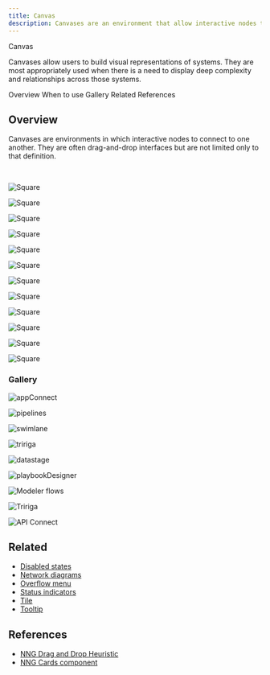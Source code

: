 ```yaml
---
title: Canvas 
description: Canvases are an environment that allow interactive nodes to connect to one another. They are often drag-and-drop interfaces but are not limited to only that definition.
---
```



<Breadcrumb>
  <BreadcrumbItem isCurrentPage href="/patterns/canvas/">
    Canvas 
  </BreadcrumbItem>
</Breadcrumb>


<PageDescription>


Canvases allow users to build visual representations of systems. They are most appropriately used when there is a need to display deep complexity and relationships across those systems.

</PageDescription>

<AnchorLinks>
  <AnchorLink>Overview</AnchorLink>
  <AnchorLink>When to use</AnchorLink>
  <AnchorLink>Gallery</AnchorLink>
  <AnchorLink>Related</AnchorLink>
  <AnchorLink>References</AnchorLink>
</AnchorLinks>

## Overview

Canvases are environments in which interactive nodes to connect to one another. They are often drag-and-drop interfaces but are not limited only to that definition.


<br />


<Row className="image-card-group">

<Column colMd={3} colLg={3} noGutterSm>

<ImageCard 
sub-title="Canvas style"
sub-titleColor="dark"
hoverColor="dark"
href="/patterns/canvas/canvas-style">

![Square](images/Canvas.svg)

</ImageCard>

<ImageCard 
sub-title="Palettes"
sub-titleColor="dark"
hoverColor="dark"
href="#"
disabled>

![Square](images/Palette.svg)

</ImageCard>


<ImageCard 
sub-title="Advanced canvas search"
sub-titleColor="dark"
hoverColor="dark"
href="#"
disabled>

![Square](images/advancedCanvasSearch.svg)

</ImageCard>


</Column>





<Column colMd={3} colLg={3} noGutterSm>

<ImageCard 
sub-title="Nodes"
sub-titleColor="dark"
hoverColor="dark"
href="/patterns/canvas/nodes/nodes-overview">

![Square](images/Nodes.svg)

</ImageCard>

<ImageCard 
sub-title="Toolbars"
sub-titleColor="dark"
hoverColor="dark"
href="#"
disabled>

![Square](images/Tools.svg)

</ImageCard>



<ImageCard 
sub-title="Read-only canvas"
sub-titleColor="dark"
hoverColor="dark"
href="#"
disabled>

![Square](images/read-onlyCanvas.svg)

</ImageCard>





</Column>





<Column colMd={3} colLg={3} noGutterSm>

<ImageCard 
sub-title="Links"
sub-titleColor="dark"
hoverColor="dark"
href="/patterns/canvas/links">

![Square](images/Links.svg)

</ImageCard>


<ImageCard 
sub-title="Navigation"
sub-titleColor="dark"
hoverColor="dark"
href="#"
disabled>

![Square](images/Navigation.svg)

</ImageCard>




<ImageCard 
sub-title="Node annotation"
sub-titleColor="dark"
hoverColor="dark"
href="#"
disabled>

![Square](images/nodeAnnotation.svg)

</ImageCard>


</Column>





<Column colMd={3} colLg={3} noGutterSm>



<ImageCard 
sub-title="Node configuration"
sub-titleColor="dark"
hoverColor="dark"
href="/patterns/canvas/node-configuration">

![Square](images/Configuration.svg)

</ImageCard>

<ImageCard 
sub-title="Cursor settings"
sub-titleColor="dark"
hoverColor="dark"
href="#"
disabled>

![Square](images/cursorSettings.svg)

</ImageCard>


<ImageCard 
sub-title="If/Else (Prescriptive canvas)"
sub-titleColor="dark"
hoverColor="dark"
href="#"
disabled>

![Square](images/ifElse.svg)

</ImageCard>


</Column>

</Row>


### Gallery

<ImageGallery>

<ImageGalleryImage alt="appConnect" title="appConnect" col={3}>

![appConnect](/images/gallery/appConnect.png)

</ImageGalleryImage>

<ImageGalleryImage  alt="pipelines" title="Pipelines" col={3}>

![pipelines](/images/gallery/pipelines.png)

</ImageGalleryImage>


<ImageGalleryImage alt="swimlane" title="Security" col={3}>

![swimlane](/images/gallery/swimlaneDark.png)

</ImageGalleryImage>  

<ImageGalleryImage alt="tririga" title="Tririga" col={3}>

![tririga](/images/gallery/tririga.png)

</ImageGalleryImage>  


<ImageGalleryImage alt="datastage" title="DataStage" col={3}>

![datastage](/images/gallery/datastage.png)

</ImageGalleryImage>  

<ImageGalleryImage alt="playbookDesigner" title="Playbook Designer" col={3}>

![playbookDesigner](/images/gallery/playbookDesigner.png)

</ImageGalleryImage>

<ImageGalleryImage alt="Modeler flows" title="Modeler flows" col={3}>

![Modeler flows](/images/gallery/modelerFlows.svg) 

</ImageGalleryImage>  

<ImageGalleryImage alt="Tririga" title="Tririga dendrogram" col={3}>

![Tririga](/images/gallery/tririgaDendro.png)

</ImageGalleryImage>  

<ImageGalleryImage alt="API Connect" title="API Connect" col={3}>

![API Connect](/images/gallery/apiConnect.png)

</ImageGalleryImage>  

</ImageGallery>


## Related

- [Disabled states](https://www.carbondesignsystem.com/patterns/disabled-states/)
- [Network diagrams](https://www.carbondesignsystem.com/data-visualization/complex-charts#network-diagrams)
- [Overflow menu](https://www.carbondesignsystem.com/components/overflow-menu/usage/)
- [Status indicators](https://www.carbondesignsystem.com/patterns/status-indicator-pattern/)
- [Tile](https://www.carbondesignsystem.com/components/tile/usage/)
- [Tooltip](https://www.carbondesignsystem.com/components/tooltip/usage/)


## References

- [NNG Drag and Drop Heuristic](https://www.nngroup.com/articles/drag-drop/)
- [NNG Cards component](https://www.nngroup.com/articles/cards-component/)


